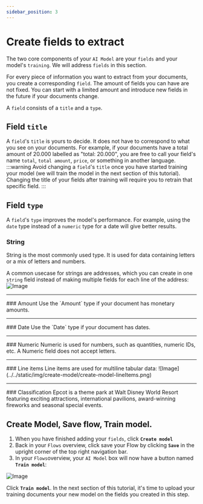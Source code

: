 ```yaml
---
sidebar_position: 3
---
```


# Create fields to extract
The two core components of your `AI Model` are your `fields` and your model's `training`. We will address `fields` in this section. 

For every piece of information you want to extract from your documents, you create a corresponding `field`.
The amount of fields you can have are not fixed. You can start with a limited amount and introduce new fields in the future if your documents change.

A `field` consists of a `title` and a `type`. 

## Field `title`
A `field`'s `title` is yours to decide. It does not have to correspond to what you see on your documents. For example, if your documents have a total amount of 20.000 labelled as "total: 20.000", you are free to call your field's name `total`, `total amount`, `price`, or something in another language.
:::warning
Avoid changing a `field`'s `title` once you have started training your model (we will train the model in the next section of this tutorial). Changing the title of your fields after training will require you to retrain that specific field.
:::


## Field `type`
A `field`'s `type` improves the model's performance. For example, using the `date` type instead of a `numeric` type for a date will give better results.

 ### String
  String is the most commonly used type. It is used for data containing letters or a mix of letters and numbers.

  A common usecase for strings are addresses, which you can create in one `string` field instead of making multiple fields for each line of the address:
    ![Image](../../static/img/annotate/annotate-string-address.png)
 <hr />
  ### Amount
  Use the `Amount` type if your document has monetary amounts.
 <hr />
  ### Date
  Use the `Date` type if your document has dates.
 <hr />
  ### Numeric
  Numeric is used for numbers, such as quantities, numeric IDs, etc. A Numeric field does not accept letters.
 <hr />
  ### Line items
  Line items are used for multiline tabular data:
  ![Image](../../static/img/create-model/create-model-lineItems.png)

 <hr />
  ### Classification
  Epcot is a theme park at Walt Disney World Resort featuring exciting attractions, international pavilions, award-winning fireworks and seasonal special events.


## Create Model, Save flow, Train model.
1. When you have finished adding your `fields`, click <span className="utils-admonition-success">**`Create model`**</span>
2. Back in your `Flows` overview, click save your Flow by clicking <span className="utils-admonition-success">**`Save`**</span> in the upright corner of the top right navigation bar.
3. In your `Flows`overview, your `AI Model` box will now have a button named <span className="utils-admonition-success">**`Train model`**</span>:

![Image](../../static/img/create-model/create-model-saveButton.png)

Click <span className="utils-admonition-success">**`Train model`**</span>. In the next section of this tutorial, it's time to upload your training documents your new model on the fields you created in this step.
